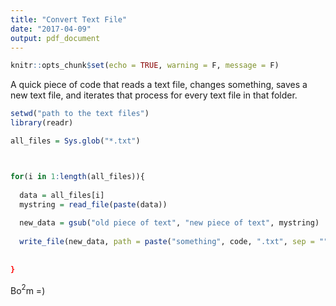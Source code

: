 ```yaml
---
title: "Convert Text File"
date: "2017-04-09"
output: pdf_document
---
```


```r
knitr::opts_chunk$set(echo = TRUE, warning = F, message = F)
```


A quick piece of code that reads a text file, changes something, saves a new text file, and iterates that process for every text file in that folder.

```r

setwd("path to the text files")
library(readr)

all_files = Sys.glob("*.txt")



for(i in 1:length(all_files)){
  
  data = all_files[i]
  mystring = read_file(paste(data))
  
  new_data = gsub("old piece of text", "new piece of text", mystring)
  
  write_file(new_data, path = paste("something", code, ".txt", sep = "")
  
  
}

```


Bo$^2$m =)